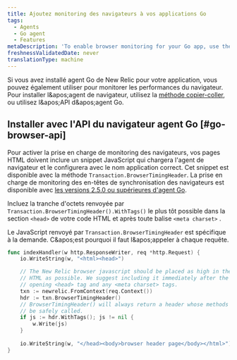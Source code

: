 ```yaml
---
title: Ajoutez monitoring des navigateurs à vos applications Go
tags:
  - Agents
  - Go agent
  - Features
metaDescription: 'To enable browser monitoring for your Go app, use the copy and paste method, or use the Go agent''s browser API.'
freshnessValidatedDate: never
translationType: machine
---
```


Si vous avez installé agent Go de New Relic pour votre application, vous pouvez également utiliser [<InlinePopover type="browser" />](/docs/browser/new-relic-browser/getting-started/introduction-new-relic-browser)pour monitorer les performances du navigateur. Pour installer l&amp;apos;agent de navigateur, utilisez la [méthode copier-coller](/docs/browser/new-relic-browser/installation/install-new-relic-browser-agent#copy-paste-app), ou utilisez l&amp;apos;API d&amp;apos;agent Go.

## Installer avec l&apos;API du navigateur agent Go [#go-browser-api]

Pour activer la prise en charge de monitoring des navigateurs, vos pages HTML doivent inclure un snippet JavaScript qui chargera l&apos;agent de navigateur et le configurera avec le nom application correct. Cet snippet est disponible avec la méthode `Transaction.BrowserTimingHeader`. La prise en charge de monitoring des en-têtes de synchronisation des navigateurs est disponible avec [les versions 2.5.0 ou supérieures d&apos;agent Go](/docs/release-notes/agent-release-notes/go-release-notes).

Incluez la tranche d&apos;octets renvoyée par `Transaction.BrowserTimingHeader().WithTags()` le plus tôt possible dans la section `<head>` de votre code HTML et après toute balise `<meta charset>` .

Le <DNT>JavaScript</DNT> renvoyé par `Transaction.BrowserTimingHeader` est spécifique à la demande. C&amp;apos;est pourquoi il faut l&amp;apos;appeler à chaque requête.

```go
func indexHandler(w http.ResponseWriter, req *http.Request) {
    io.WriteString(w, "<html><head>")

    // The New Relic browser javascript should be placed as high in the
    // HTML as possible. We suggest including it immediately after the
    // opening <head> tag and any <meta charset> tags.
    txn := newrelic.FromContext(req.Context())
    hdr := txn.BrowserTimingHeader()
    // BrowserTimingHeader() will always return a header whose methods can
    // be safely called.
    if js := hdr.WithTags(); js != nil {
        w.Write(js)
    }
    
    io.WriteString(w, "</head><body>browser header page</body></html>")
}
```